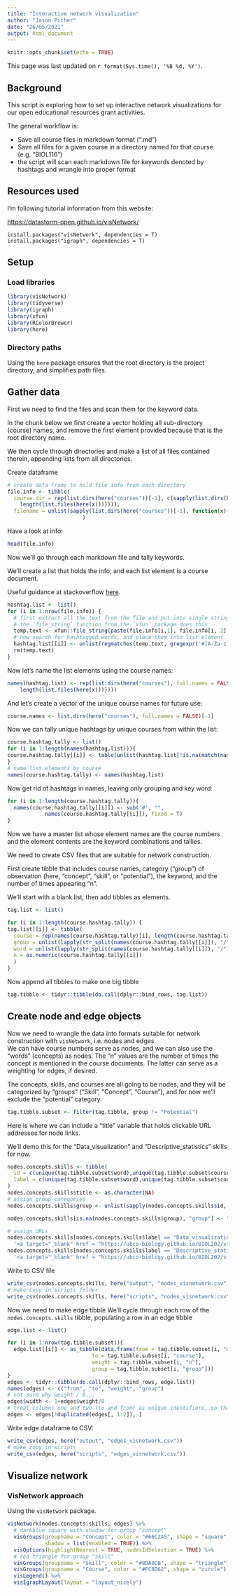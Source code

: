 ```yaml
---
title: "Interactive network visualization"
author: "Jason Pither"
date: "26/05/2021"
output: html_document
---
```


```r
knitr::opts_chunk$set(echo = TRUE)
```

This page was last updated on `r format(Sys.time(), '%B %d, %Y')`.

## Background

This script is exploring how to set up interactive network visualizations for our open educational resources grant activities.

The general workflow is:  

+ Save all course files in markdown format (".md")
+ Save all files for a given course in a directory named for that course (e.g. "BIOL116")
+ the script will scan each markdown file for keywords denoted by hashtags and wrangle into proper format

## Resources used

I'm following tutorial information from this website:

<https://datastorm-open.github.io/visNetwork/>

    install.packages("visNetwork", dependencies = T)
    install.packages("igraph", dependencies = T)

## Setup

### Load libraries

```r
library(visNetwork)
library(tidyverse)
library(igraph)
library(xfun)
library(RColorBrewer)
library(here)
```

### Directory paths

Using the `here` package ensures that the root directory is the project directory, and simplifies path files.

## Gather data

First we need to find the files and scan them for the keyword data.  

In the chunk below we first create a vector holding all sub-directory (course) names, and remove the first element provided because that is the root directory name.

We then cycle through directories and make a list of all files contained therein, appending lists from all directories.

Create dataframe
```r
# create data frame to hold file info from each directory
file.info <- tibble(
  course.dir = rep(list.dirs(here("courses"))[-1], c(sapply(list.dirs(here("courses"))[-1], function(x){
    length(list.files(here(x)))}))),
  filename = unlist(sapply(list.dirs(here("courses"))[-1], function(x){list.files(here(x))}))
                        )
```

Have a look at info:
```r
head(file.info)
```

Now we'll go through each markdown file and tally keywords. 

We'll create a list that holds the info, and each list element is a course document.

Useful guidance at stackoverflow [here](https://stackoverflow.com/questions/55194830/how-to-extract-hashtags-with-gsub).

```r
hashtag.list <- list()
for (i in 1:nrow(file.info)) {
  # first extract all the text from the file and put into single string
  # the `file_string` function from the `xfun` package does this
  temp.text <- xfun::file_string(paste(file.info[i,1], file.info[i, 2], sep = "/"))
  # now search for hashtagged words, and place them into list element
  hashtag.list[[i]] <- unlist(regmatches(temp.text, gregexpr('#[A-Za-z][A-Za-z]*/[A-Za-z][A-Za-z_-]*', temp.text)))
  rm(temp.text)
}

```

Now let's name the list elements using the course names:
```r
names(hashtag.list) <- rep(list.dirs(here("courses"), full.names = FALSE)[-1], c(sapply(list.dirs(here("courses"))[-1], function(x){
    length(list.files(here(x)))})))
```

And let's create a vector of the unique course names for future use:
```r
course.names <- list.dirs(here("courses"), full.names = FALSE)[-1]
```

Now we can tally unique hashtags by unique courses from within the list:
```r
course.hashtag.tally <- list()
for (i in 1:length(names(hashtag.list))){
course.hashtag.tally[[i]] <- table(unlist(hashtag.list[!is.na(match(names(hashtag.list), names(hashtag.list)[i]))]))
}
# name list elements by course
names(course.hashtag.tally) <- names(hashtag.list)
```

Now get rid of hashtags in names, leaving only grouping and key word:

```r
for (i in 1:length(course.hashtag.tally)){
  names(course.hashtag.tally[[i]]) <- sub('#', "", 
            names(course.hashtag.tally[[i]]), fixed = T)
}
```

Now we have a master list whose element names are the course numbers and the element contents are the keyword combinations and tallies.

We need to create CSV files that are suitable for network construction.

First create tibble that includes course names, category ("group") of observation (here, "concept", "skill", or "potential"), the keyword, and the number of times appearing "n".

We'll start with a blank list, then add tibbles as elements.

```r
tag.list <- list()
```


```r
for (i in 1:length(course.hashtag.tally)) {
tag.list[[i]] <- tibble(
  course = rep(names(course.hashtag.tally)[i], length(course.hashtag.tally[[i]])),
  group = unlist(lapply(str_split(names(course.hashtag.tally[[i]]), "/"), function(x){x[1]})),
  word = unlist(lapply(str_split(names(course.hashtag.tally[[i]]), "/"), function(x){x[2]})),
  n = as.numeric(course.hashtag.tally[[i]])
  )
}
```

Now append all tibbles to make one big tibble

```r
tag.tibble <- tidyr::tibble(do.call(dplyr::bind_rows, tag.list))
```

## Create node and edge objects

Now we need to wrangle the data into formats suitable for network construction with `visNetwork`, i.e. nodes and edges.  
We can have course numbers serve as nodes, and we can also use the "words" (concepts) as nodes. The "n" values are the number of times the concept is mentioned in the course documents. The latter can serve as a weighting for edges, if desired.

The concepts, skills, and courses are all going to be nodes, and they will be categorized by "groups" ("Skill", "Concept", "Course"), and for now we'll exclude the "potential" category.

```r
tag.tibble.subset <- filter(tag.tibble, group != "Potential")
```

Here is where we can include a "title" variable that holds clickable URL addresses for node links.

We'll demo this for the "Data_visualization" and "Descriptive_statistics" skills for now.

```r
nodes.concepts.skills <- tibble(
  id = c(unique(tag.tibble.subset$word),unique(tag.tibble.subset$course)),
  label = c(unique(tag.tibble.subset$word),unique(tag.tibble.subset$course))
)
nodes.concepts.skills$title <- as.character(NA)
# assign group categories
nodes.concepts.skills$group <- unlist(sapply(nodes.concepts.skills$id, function(x){tag.tibble.subset[match(x, tag.tibble.subset$word),"group"]}))

nodes.concepts.skills[is.na(nodes.concepts.skills$group), "group"] <- "Course"

# assign URLs
nodes.concepts.skills[nodes.concepts.skills$label == "Data_visualization", "title"] <- 
  '<a target="_blank" href = "https://ubco-biology.github.io/BIOL202/vis-variable.html">Visit Tutorial</a>'
nodes.concepts.skills[nodes.concepts.skills$label == "Descriptive_statistics", "title"] <- 
  '<a target="_blank" href = "https://ubco-biology.github.io/BIOL202/vis-describe.html">Visit Tutorial</a>'
```

Write to CSV file
```r
write_csv(nodes.concepts.skills, here("output", "nodes_visnetwork.csv"))
# make copy in scripts folder
write_csv(nodes.concepts.skills, here("scripts", "nodes_visnetwork.csv"))
```

Now we need to make edge tibble We'll cycle through each row of the `nodes.concepts.skills` tibble, populating a row in an edge tibble

```r
edge.list <- list()
```


```r
for (i in 1:nrow(tag.tibble.subset)){
  edge.list[[i]] <- as_tibble(data.frame(from = tag.tibble.subset[i, "word"], 
                           to = tag.tibble.subset[i, "course"], 
                           weight = tag.tibble.subset[i, "n"],
                           group = tag.tibble.subset[i, "group"]))
}
edges <- tidyr::tibble(do.call(dplyr::bind_rows, edge.list))
names(edges) <- c("from", "to", "weight", "group")
# not sure why weight / 8...
edges$width <- 1+edges$weight/8
# treat columns one and two (to and from) as unique identifiers, so that tags are not repeated across courses.
edges <- edges[!duplicated(edges[, 1:2]), ]
```

Write edge dataframe to CSV:

```r
write_csv(edges, here("output", "edges_visnetwork.csv"))
# make copy in scripts
write_csv(edges, here("scripts", "edges_visnetwork.csv"))
```

## Visualize network

### VisNetwork approach

Using the `visNetwork` package.

```r

visNetwork(nodes.concepts.skills, edges) %>% 
  # darkblue square with shadow for group "concept"
  visGroups(groupname = "Concept", color = "#66C2A5", shape = "square", 
            shadow = list(enabled = TRUE)) %>% 
  visOptions(highlightNearest = TRUE, nodesIdSelection = TRUE) %>%
  # red triangle for group "skill"
  visGroups(groupname = "Skill", color = "#8DA0CB", shape = "triangle") %>%
  visGroups(groupname = "Course", color = "#FC8D62", shape = "circle") %>%
  visLegend() %>%
  visIgraphLayout(layout = "layout_nicely")
```



